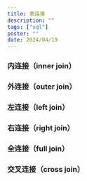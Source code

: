 ```yaml
---
title: 表连接
description: ""
tags: ["sql"]
poster: ""
date: 2024/04/19
---
```


### 内连接（inner join）

### 外连接（outer join）

### 左连接（left join）

### 右连接（right join）

### 全连接（full join）

### 交叉连接（cross join）
